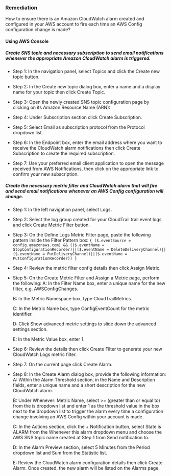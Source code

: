 ### Remediation

How to ensure there is an Amazon CloudWatch alarm created and configured in your AWS account to fire each time an AWS Config configuration change is made?

#### Using AWS Console

##### Create SNS topic and necessary subscription to send email notifications whenever the appropriate Amazon CloudWatch alarm is triggered.

- Step 1: In the navigation panel, select Topics and click the Create new topic button.

- Step 2: In the Create new topic dialog box, enter a name and a display name for your topic then click Create Topic.

- Step 3: Open the newly created SNS topic configuration page by clicking on its Amazon Resource Name (ARN):
- Step 4: Under Subscription section click Create Subscription.

- Step 5: Select Email as subscription protocol from the Protocol dropdown list.

- Step 6: In the Endpoint box, enter the email address where you want to receive the CloudWatch alarm notifications then click Create Subscription to create the required subscription.

- Step 7: Use your preferred email client application to open the message received from AWS Notifications, then click on the appropriate link to confirm your new subscription.

##### Create the necessary metric filter and CloudWatch alarm that will fire and send email notifications whenever an AWS Config configuration will change.

- Step 1: In the left navigation panel, select Logs.

- Step 2: Select the log group created for your CloudTrail trail event logs and click Create Metric Filter button.

- Step 3: On the Define Logs Metric Filter page, paste the following pattern inside the Filter Pattern box:
  `{ ($.eventSource = config.amazonaws.com) && (($.eventName = StopConfigurationRecorder)||($.eventName = DeleteDeliveryChannel)||($.eventName = PutDeliveryChannel)||($.eventName = PutConfigurationRecorder)) }`

- Step 4: Review the metric filter config details then click Assign Metric.

- Step 5: On the Create Metric Filter and Assign a Metric page, perform the following:
  A: In the Filter Name box, enter a unique name for the new filter, e.g. AWSConfigChanges.

  B: In the Metric Namespace box, type CloudTrailMetrics.

  C: In the Metric Name box, type ConfigEventCount for the metric identifier.

  D: Click Show advanced metric settings to slide down the advanced settings section.

  E: In the Metric Value box, enter 1.

- Step 6: Review the details then click Create Filter to generate your new CloudWatch Logs metric filter.

- Step 7: On the current page click Create Alarm.
- Step 8: In the Create Alarm dialog box, provide the following information:
  A: Within the Alarm Threshold section, in the Name and Description fields, enter a unique name and a short description for the new CloudWatch alarm.

  B: Under Whenever: Metric Name, select >= (greater than or equal to) from the is dropdown list and enter 1 as the threshold value in the box next to the dropdown list to trigger the alarm every time a configuration change involving an AWS Config within your account is made.

  C: In the Actions section, click the + Notification button, select State is ALARM from the Whenever this alarm dropdown menu and choose the AWS SNS topic name created at Step 1 from Send notification to.

  D: In the Alarm Preview section, select 5 Minutes from the Period dropdown list and Sum from the Statistic list.

  E: Review the CloudWatch alarm configuration details then click Create Alarm. Once created, the new alarm will be listed on the Alarms page.

